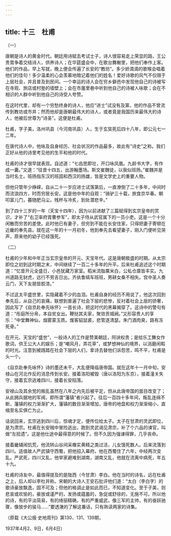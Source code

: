 ```yaml
---
---
---
```

title: 十三　杜甫
---




（一）


唐朝是诗人的黄金时代。朝廷用诗赋去考试士子，诗人很容易走上荣显的路，王公贵胄争着交结诗人，供养诗人；在华筵盛会中，在歌台舞榭里，把他们奉作上客。他们的作品，早上写就，晚上便会传遍了长安的“教坊”。多少娇滴滴的歌喉会唱着他们的佳句！多少温柔的心会羡慕地暗记着他们的姓名！爱好诗歌的风气不仅限于上层社会，并且普及到民间。一个幸运的诗人会在穷乡僻邑中发现他自己的诗被写在寺观、旅店或村塾的墙壁上；会在市廛里巷中听到他自己的诗被人咏歌；会在不相识的人群中听到他自己的诗受人夸赞。

在这时代里，却有一个穷愁终身的诗人，他应“进士”试没有及第，他的作品不曾流传到教坊或市井；然而他却是唐朝最伟大的诗人，或者竟是我国历来最伟大的诗人，他被后世尊为“诗圣”。这便是杜甫。

杜甫，字子美，洛州巩县（今河南巩县）人，生于玄奘死后四十八年，即公元七一二年。

在唐代诗人中，他咏及自身经历、社会状况的作品最多，故此有“诗史”之称。我们正好从他的诗里考见他的生平和他的时代。

杜甫的诗才很早就表现。自述道：“七齿思即壮，开口咏凤凰。九龄书大字，有作成一囊。”又道：“往昔十四五，出游翰墨场。斯文崔魏徒，以我似班扬。”崔魏并是当时名士。班扬指东汉的班固和西汉的扬雄，皆是文学史上的重要人物。

但他只管年少峥嵘，自从二十一岁应进士试落第后，一直潦倒了二十多年，中间时而流浪四方，时而穷居长安。这是他中年的自观：“骑驴三十载，旅食京华春。朝叩富儿门，暮随肥马尘。残杯与冷炙，到处潜悲辛。”

到了四十三岁的一年（天宝十四年），因为以前进献了三篇赋得到玄宗皇帝的赏识，才补了“右卫率府胄曹参军”，即太子侍从武官属下的一员小吏。这是一个十分闲散而穷苦的差使。此时他已有妻子，但穷到不能在长安住家，只得把妻子寄顿在近畿的奉先县。就在这一年的十一月初冬，他到奉先去看望妻子，刚入门便听见哭声，原来他的幼子已经饿死。





（二）


杜甫的少年和中年正当玄宗皇帝的开元、天宝年代。这是唐朝极盛的时期。从太宗即位之初到这时期之末，中间继续了一百二十多年的升平。后来杜甫追述这个时期道：“忆昔开元全盛日，小邑犹藏万家室。稻米流脂粟米白，公私仓廪皆丰实。九州道路无豺虎，远行不劳吉日出。齐纨鲁缟车班班，男耕女桑不相失。宫中圣人奏云门，天下友朋皆胶漆。”

不过这太平盛世里，实隐藏着不少的血泪。杜甫自身的经历不用说了，他这次回到奉先后，从自己的哀痛，联想到普遍了社会下层的悲惨，反衬着社会上层的骄奢，因此写了《自京赴奉先咏怀》一首长诗，把这时代的黑幕揭穿了。这诗中的警句有道：“彤庭所分帛，本自贫女出。鞭挞其夫家，聚敛贡城阙。”又形容贵人的享乐：“中堂舞神仙，烟雾蒙玉质。煖客貂鼠裘，悲管逐清瑟。朱门酒肉臭，路有冻死骨。”

在开元、天宝的“盛世”，一般诗人的工作是赞美朝廷，阿谀权贵；是给乐工舞女作歌词，供王公大人的娱乐；是“嘲风月，弄花草”，或梦想神仙的境界，以消磨闲暇的时光。注意到被践踏在社会下层的人们，拿诗去替他们诉怨苦，鸣不平，杜甫是头一个。

《自京赴奉先咏怀》诗的墨还未干，大乱便降临唐帝国。就在这年十一月中旬，安禄山在河北作反的消息传到长安。接着洛阳被毁（唐以洛阳为东京），接着潼关失守，接着玄宗逃难四川，接着长安陷落。

安禄山及其余党的叛乱虽然在八年之内先后被平定，但从此唐帝国的面目改变了；从此拥兵据地的军阀，即所谓“藩镇”者兴起了。往后一百四十多年间，叛乱连绵不断，藩镇的权力渐渐扩大，藩镇的数目渐渐增加，唐帝的地盘和权力渐渐缩小，直缩至名实俱亡为止。

话说回来，玄宗逃到四川后，惊魂才定，便传位给太子。太子在甘肃的灵武即位，是为肃宗。杜甫在长安贼中冒险逃出，跑到灵武谒见肃宗，补了个六品的谏官，叫做“左拾遗”。这是他仕途中最得意的时候了。但不久因为强谏得罪，几乎丧命。

接着畿辅闹饥荒，他流转山谷间采橡实黄精之类过活，儿女饿死数人。后来流落到四川。适值故人严武镇守西蜀，把他招入幕府。他在西蜀住了六年，中经两次变乱。严武死，四川又乱，他举家避难到湖南，湖南又乱，他就在流离中病死，年五十九。

杜甫的诗友中，最值得提及的是陇西（今甘肃）李白。他在当时的诗名，远在杜甫之上，后人却以李杜并称。宋朝的大诗人王安石批评他们道：“太白（李白字）的歌诗豪放飘逸，固不可及；但他的格调止是如此而已，不知道变化。至于子美，则悲哀或欢愉的，豪放或谨严的，发扬或蕴蓄的，急促或舒徐的，无施不可。所以他的诗，有的平淡简易，有的绮丽精确，有的严重威武，像三军的主帅，有的奋跃驰骤，像放步的骏马……”要透澈的了解这番话，只有熟读两家的诗集。





（原载《大公报·史地周刊》第130、131、139期，

1937年4月2、9日，6月4日）